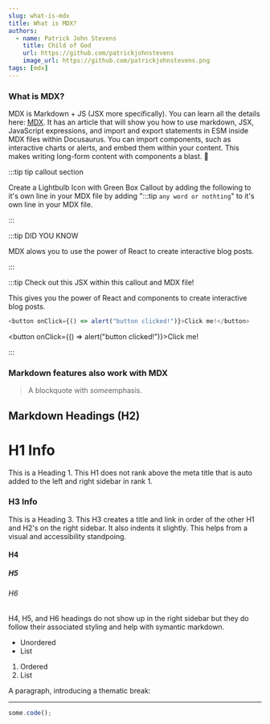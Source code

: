 ```yaml
---
slug: what-is-mdx
title: What is MDX?
authors:
  - name: Patrick John Stevens
    title: Child of God
    url: https://github.com/patrickjohnstevens
    image_url: https://github.com/patrickjohnstevens.png
tags: [mdx]
---
```


### What is MDX?

MDX is Markdown + JS (JSX more specifically). You can learn all the details here: [MDX](https://mdxjs.com/). It has an article that will show you how to use markdown, JSX, JavaScript expressions, and import and export statements in ESM inside MDX files within Docusaurus. You can import components, such as interactive charts or alerts, and embed them within your content. This makes writing long-form content with components a blast. 🚀

:::tip tip callout section

Create a Lightbulb Icon with Green Box Callout by adding the following to it's own line in your MDX file by adding ":::tip `any word or nothting`" to it's own line in your MDX file.

:::

:::tip DID YOU KNOW

MDX alows you to use the power of React to create interactive blog posts.

:::

:::tip Check out this JSX within this callout and MDX file!

This gives you the power of React and components to create interactive blog posts.

```js
<button onClick={() => alert("button clicked!")}>Click me!</button>
```

<button onClick={() => alert("button clicked!")}>Click me!</button>

:::

### Markdown features also work with MDX

<blockquote>
  <p>
    A blockquote with <em>some</em>emphasis.
  </p>
</blockquote>

## Markdown Headings (H2)

# H1 Info

This is a Heading 1. This H1 does not rank above the meta title that is auto added to the left and right sidebar in rank 1.

### H3 Info

This is a Heading 3. This H3 creates a title and link in order of the other H1 and H2's on the right sidebar. It also indents it slightly. This helps from a visual and accessibility standpoing.

#### H4

##### H5

###### H6

H4, H5, and H6 headings do not show up in the right sidebar but they do follow their associated styling and help with symantic markdown.

- Unordered
- List

1. Ordered
2. List

A paragraph, introducing a thematic break:

---

```js
some.code();
```
